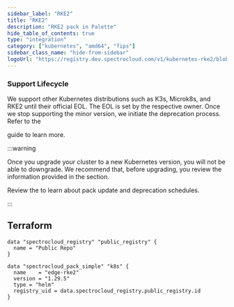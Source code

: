 ```yaml
---
sidebar_label: "RKE2"
title: "RKE2"
description: "RKE2 pack in Palette"
hide_table_of_contents: true
type: "integration"
category: ["kubernetes", "amd64", "fips"]
sidebar_class_name: "hide-from-sidebar"
logoUrl: "https://registry.dev.spectrocloud.com/v1/kubernetes-rke2/blobs/sha256:47cde61005d9996f1571c132ba9f753982134a7a0d8e445e27001ab8519e6051?type=image.webp"
---
```


<Redirect to="/integrations/packs/?pack=docs/docs-content/integrations/edge-rke2" />

### Support Lifecycle

<!-- prettier-ignore -->
We support other Kubernetes distributions such as K3s, Microk8s, and RKE2 until their official EOL. The EOL is set by
the respective owner. Once we stop supporting the minor version, we initiate the deprecation process. Refer to the

<VersionedLink text="Kubernetes Support Lifecycle" url="//integrations/kubernetes-support" /> guide to learn more.

:::warning

<!-- prettier-ignore -->
Once you upgrade your cluster to a new Kubernetes version, you will not be able to downgrade. We recommend that, before
upgrading, you review the information provided in the <VersionedLink text="Kubernetes Upgrades" url="/integrations/kubernetes-support/#kubernetes-upgrades" />
section.

Review the <VersionedLink text="Maintenance Policy" url="/integrations/maintenance-policy/" /> to learn about pack
update and deprecation schedules.

:::

<PartialsComponent category="packs" name="rke2" />

## Terraform

```hcl
data "spectrocloud_registry" "public_registry" {
  name = "Public Repo"
}

data "spectrocloud_pack_simple" "k8s" {
  name    = "edge-rke2"
  version = "1.29.5"
  type = "helm"
  registry_uid = data.spectrocloud_registry.public_registry.id
}
```
